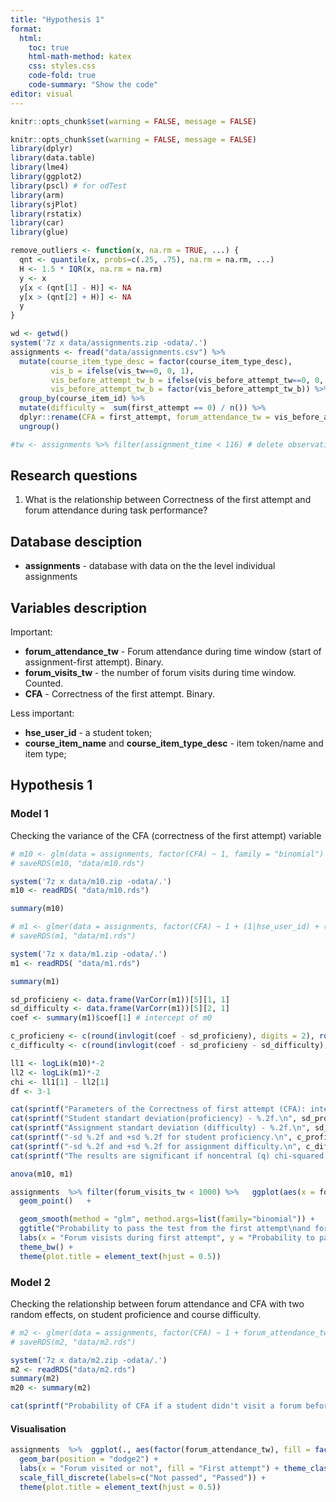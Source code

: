 ```yaml
---
title: "Hypothesis 1"
format:
  html:
    toc: true
    html-math-method: katex
    css: styles.css
    code-fold: true
    code-summary: "Show the code"
editor: visual
---
```


```r
knitr::opts_chunk$set(warning = FALSE, message = FALSE) 
```

```r
knitr::opts_chunk$set(warning = FALSE, message = FALSE)
library(dplyr)
library(data.table)
library(lme4)
library(ggplot2)
library(pscl) # for odTest
library(arm)
library(sjPlot)
library(rstatix)
library(car)
library(glue)

remove_outliers <- function(x, na.rm = TRUE, ...) {
  qnt <- quantile(x, probs=c(.25, .75), na.rm = na.rm, ...)
  H <- 1.5 * IQR(x, na.rm = na.rm)
  y <- x
  y[x < (qnt[1] - H)] <- NA
  y[x > (qnt[2] + H)] <- NA
  y
}

```

```r
wd <- getwd()
system('7z x data/assignments.zip -odata/.')
assignments <- fread("data/assignments.csv") %>% 
  mutate(course_item_type_desc = factor(course_item_type_desc), 
         vis_b = ifelse(vis_tw==0, 0, 1), 
         vis_before_attempt_tw_b = ifelse(vis_before_attempt_tw==0, 0, 1),
         vis_before_attempt_tw_b = factor(vis_before_attempt_tw_b)) %>% 
  group_by(course_item_id) %>% 
  mutate(difficulty =  sum(first_attempt == 0) / n()) %>% 
  dplyr::rename(CFA = first_attempt, forum_attendance_tw = vis_before_attempt_tw_b, forum_visits_tw = vis_before_attempt_tw) %>% 
  ungroup() 

#tw <- assignments %>% filter(assignment_time < 116) # delete observations over 3d quantile
```

## Research questions

  1. What is the relationship between Correctness of the first attempt and forum attendance during task performance? 
  
## Database desciption

  - **assignments** - database with data on the the level individual assignments
  
## Variables description
 
Important: 

  - **forum_attendance_tw** - Forum attendance during time window (start of assignment-first attempt). Binary.  
  - **forum_visits_tw** - the number of forum visits during time window. Counted.   
  - **CFA** - Correctness of the first attempt. Binary.

Less important:

  - **hse_user_id** - a student token;
  - **course_item_name** and **course_item_type_desc** - item token/name and item type;
  
## Hypothesis 1

### Model 1

Checking the variance of the CFA (correctness of the first attempt) variable 

```r
# m10 <- glm(data = assignments, factor(CFA) ~ 1, family = "binomial")
# saveRDS(m10, "data/m10.rds")
```

```r
system('7z x data/m10.zip -odata/.')
m10 <- readRDS( "data/m10.rds")
```

```r
summary(m10)
```


```r
# m1 <- glmer(data = assignments, factor(CFA) ~ 1 + (1|hse_user_id) + (1|course_item_name), family = "binomial")
# saveRDS(m1, "data/m1.rds")
```

```r
system('7z x data/m1.zip -odata/.')
m1 <- readRDS( "data/m1.rds")
```

```r
summary(m1)
```


```r
sd_proficieny <- data.frame(VarCorr(m1))[5][1, 1]
sd_difficulty <- data.frame(VarCorr(m1))[5][2, 1]
coef <- summary(m1)$coef[1] # intercept of m0

c_proficieny <- c(round(invlogit(coef - sd_proficieny), digits = 2), round(invlogit(coef + sd_proficieny), digits = 2))
c_difficulty <- c(round(invlogit(coef - sd_proficieny - sd_difficulty), digits = 2), round(invlogit(coef - sd_proficieny + sd_difficulty), digits = 2))

ll1 <- logLik(m10)*-2
ll2 <- logLik(m1)*-2
chi <- ll1[1] - ll2[1]
df <- 3-1
```

```r
cat(sprintf("Parameters of the Correctness of first attempt (CFA): intercept - %.2f, beta - %.2f.\n", round(invlogit(coef), digits = 2), coef))
cat(sprintf("Student standart deviation(proficiency) - %.2f.\n", sd_proficieny))
cat(sprintf("Assignment standart deviation (difficulty) - %.2f.\n", sd_difficulty))
cat(sprintf("-sd %.2f and +sd %.2f for student proficiency.\n", c_proficieny[1], c_proficieny[2] ))
cat(sprintf("-sd %.2f and +sd %.2f for assignment difficulty.\n", c_difficulty[1], c_difficulty[2]))
cat(sprintf("The results are significant if noncentral (q) chi-squared greater than chi \nchi-squared - %.2f, degrees of freedom  - %.2f, qchi-squared  - %.2f \n", chi, df, qchisq(p=.0001, df=df, lower.tail=FALSE)))
```

```r
anova(m10, m1)
```

```r
assignments  %>% filter(forum_visits_tw < 1000) %>%   ggplot(aes(x = forum_visits_tw, y = CFA, color = course_item_type_desc)) +
  geom_point()   +  

  geom_smooth(method = "glm", method.args=list(family="binomial")) +   
  ggtitle("Probability to pass the test from the first attempt\nand forum visits during first attempt") +
  labs(x = "Forum visists during first attempt", y = "Probability to pass test during first attempt", color = "Assignment type") +
  theme_bw() +  
  theme(plot.title = element_text(hjust = 0.5))
```



### Model 2

Checking the relationship between forum attendance and CFA with two random effects, on student proficience and course difficulty.

```r
# m2 <- glmer(data = assignments, factor(CFA) ~ 1 + forum_attendance_tw  + (1|hse_user_id) + (1|course_item_name), family = "binomial")
# saveRDS(m2, "data/m2.rds")
```

```r
system('7z x data/m2.zip -odata/.')
m2 <- readRDS("data/m2.rds")
summary(m2)
m20 <- summary(m2)
```

```r
cat(sprintf("Probability of CFA if a student didn't visit a forum before - %.2f.\nProbability of CFA if a student visited a forum at least once - %.2f\n\n",  invlogit(m20$coefficients[1])), invlogit(m20$coefficients[1] + m20$coefficients[2]))
```

#### Visualisation

```r
assignments  %>%  ggplot(., aes(factor(forum_attendance_tw), fill = factor(CFA))) +
  geom_bar(position = "dodge2") +
  labs(x = "Forum visited or not", fill = "First attempt") + theme_classic() +  
  scale_fill_discrete(labels=c("Not passed", "Passed")) +
  theme(plot.title = element_text(hjust = 0.5))


```
